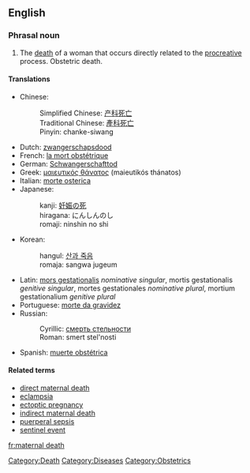 ==English==

===Phrasal noun===
{{en-noun|sg=[[maternal]] [[death]]}}

#The [[death]] of a woman that occurs directly related to the [[procreative]] process. Obstetric death.

{{wikipedia}}

====Translations====
{{top}}
*Chinese: 
*:Simplified Chinese: [[产科死亡]] 
*:Traditional Chinese: [[產科死亡]]
*:Pinyin: chanke-siwang
*Dutch: [[zwangerschapsdood]]
*French: [[la mort obstétrique]]
*German: [[Schwangerschafttod]]
*Greek: [[μαιευτικός θάνατος]] (maieutikós thánatos)
*Italian: [[morte osterica]]
*Japanese: 
*:kanji: [[妊娠の死]] 
*:hiragana: にんしんのし
*:romaji: ninshin no shi
{{mid}}
*Korean: 
*:hangul: [[산과 죽음]] 
*:romaja: sangwa jugeum
*Latin: [[mors gestationalis]] ''nominative singular'', mortis gestationalis ''genitive singular'', mortes gestationales ''nominative plural'', mortium gestationalium ''genitive plural''
*Portuguese: [[morte da gravidez]]
*Russian: 
*:Cyrillic: [[смерть стельности]]
*:Roman: smert stel'nosti
*Spanish: [[muerte obstétrica]]
{{bottom}}

====Related terms====
*[[direct maternal death]]
*[[eclampsia]]
*[[ectoptic pregnancy]]
*[[indirect maternal death]]
*[[puerperal sepsis]]
*[[sentinel event]]

[[Category:Death]]
[[Category:Diseases]]
[[Category:Obstetrics]]

[[fr:maternal death]]